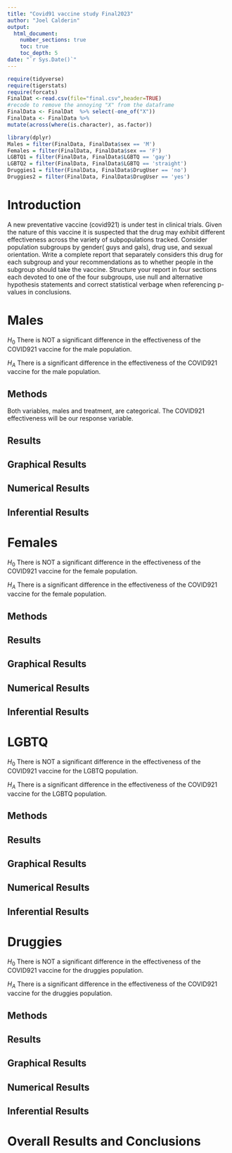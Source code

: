 ```yaml
---
title: "Covid91 vaccine study Final2023"
author: "Joel Calderin"
output: 
  html_document:
    number_sections: true
    toc: true
    toc_depth: 5
date: "`r Sys.Date()`" 
---
```


```r
require(tidyverse)
require(tigerstats)
require(forcats)
FinalDat <-read.csv(file="final.csv",header=TRUE)
#recode to remove the annoying "X" from the dataframe
FinalData <- FinalDat  %>% select(-one_of("X"))
FinalData <- FinalData %>%
mutate(across(where(is.character), as.factor))
```

```r
library(dplyr)
Males = filter(FinalData, FinalData$sex == 'M')
Females = filter(FinalData, FinalData$sex == 'F')
LGBTQ1 = filter(FinalData, FinalData$LGBTQ == 'gay')
LGBTQ2 = filter(FinalData, FinalData$LGBTQ == 'straight')
Druggies1 = filter(FinalData, FinalData$DrugUser == 'no')
Druggies2 = filter(FinalData, FinalData$DrugUser == 'yes')

```

# Introduction

A new  preventative vaccine (covid921) is under test in clinical trials. Given the nature of this vaccine it is suspected that the drug may exhibit different effectiveness across the variety of subpopulations tracked. Consider population subgroups by gender( guys and gals), drug use, and sexual orientation. Write a complete report that separately considers this drug for each subgroup and your recommendations as to whether people in the subgroup should take the vaccine. Structure your report in four sections each devoted to one of the four subgroups, use null and alternative hypothesis statements and correct statistical verbage when referencing p-values in conclusions.

# Males

$H_0$ There is NOT a significant difference in the effectiveness of the COVID921 vaccine for the male population.

$H_A$ There is a significant difference in the effectiveness of the COVID921 vaccine for the male population.


## Methods

Both variables, males and treatment, are categorical. The COVID921 effectiveness will be our response variable. 


## Results



## Graphical Results



## Numerical Results



## Inferential Results



# Females

$H_0$ There is NOT a significant difference in the effectiveness of the COVID921 vaccine for the female population.

$H_A$ There is a significant difference in the effectiveness of the COVID921 vaccine for the female population.



## Methods



## Results



## Graphical Results



## Numerical Results



## Inferential Results



# LGBTQ

$H_0$ There is NOT a significant difference in the effectiveness of the COVID921 vaccine for the LGBTQ population.

$H_A$ There is a significant difference in the effectiveness of the COVID921 vaccine for the LGBTQ population.

## Methods



## Results



## Graphical Results



## Numerical Results



## Inferential Results



# Druggies

$H_0$ There is NOT a significant difference in the effectiveness of the COVID921 vaccine for the druggies population.

$H_A$ There is a significant difference in the effectiveness of the COVID921 vaccine for the druggies population.

## Methods



## Results



## Graphical Results



## Numerical Results



## Inferential Results



# Overall Results and Conclusions
